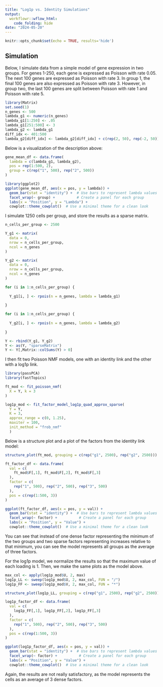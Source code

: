 ```yaml
---
title: "Log1p vs. Identity Simulations"
output:
  workflowr::wflow_html:
    code_folding: hide
date: "2024-05-20"
---
```


```r
knitr::opts_chunk$set(echo = TRUE, results='hide')
```

## Simulation

Below, I simulate data from a simple model of gene expression in two groups. For genes 1-250, each gene is expressed as Poisson with rate $0.05$. The next 100 genes are expressed as Poisson with rate $3$. In group 1, the final 100 genes are also expressed as Poisson with rate $3$. However, in group two, the last 100 genes are split between Poisson with rate $1$ and Poisson with rate $5$. 

```r
library(Matrix)
set.seed(1)
n_genes <- 500
lambda_g1 <- numeric(n_genes)
lambda_g1[1:250] <- .05
lambda_g1[251:500] <- 3
lambda_g2 <- lambda_g1
diff_idx <- 401:500
lambda_g2[diff_idx] <- lambda_g2[diff_idx] + c(rep(2, 50), rep(-2, 50))
```

Below is a visualization of the description above:

```r
gene_mean_df <- data.frame(
  lambda = c(lambda_g1, lambda_g2),
  pos = rep(1:500, 2),
  group = c(rep("1", 500), rep("2", 500))
)

library(ggplot2)
ggplot(gene_mean_df, aes(x = pos, y = lambda)) +
  geom_bar(stat = "identity") +  # Use bars to represent lambda values
  facet_wrap(~ group) +          # Create a panel for each group
  labs(x = "Position", y = "Lambda") +
  cowplot::theme_cowplot()  # Use a minimal theme for a clean look

```

I simulate $1250$ cells per group, and store the results as a sparse matrix.

```r
n_cells_per_group <- 2500

Y_g1 <- matrix(
  data = 0,
  nrow = n_cells_per_group,
  ncol = n_genes
)

Y_g2 <- matrix(
  data = 0,
  nrow = n_cells_per_group,
  ncol = n_genes
)

for (i in 1:n_cells_per_group) {
  
  Y_g1[i, ] <- rpois(n = n_genes, lambda = lambda_g1)
  
}

for (i in 1:n_cells_per_group) {
  
  Y_g2[i, ] <- rpois(n = n_genes, lambda = lambda_g2)
  
}

Y <- rbind(Y_g1, Y_g2)
Y <- as(Y, "sparseMatrix")
Y <- Y[,Matrix::colSums(Y) > 0]
```

I then fit two Poisson NMF models, one with an identity link and the other with a log1p link. 

```r
library(passPCA)
library(fastTopics)

ft_mod <- fit_poisson_nmf(
  X = Y, k = 3
)

log1p_mod <- fit_factor_model_log1p_quad_approx_sparse(
  Y = Y, 
  K = 3, 
  approx_range = c(0, 1.25),
  maxiter = 100,
  init_method = "frob_nmf"
  )
```

Below is a structure plot and a plot of the factors from the identity link model:

```r
structure_plot(ft_mod, grouping = c(rep("g1", 2500), rep("g2", 2500)))
```

```r
ft_factor_df <- data.frame(
  val = c(
    ft_mod$F[,1], ft_mod$F[,2], ft_mod$F[,3]
  ),
  factor = c(
    rep("1", 500), rep("2", 500), rep("3", 500)
  ),
  pos = c(rep(1:500, 3))
)

ggplot(ft_factor_df, aes(x = pos, y = val)) +
  geom_bar(stat = "identity") +  # Use bars to represent lambda values
  facet_wrap(~ factor) +          # Create a panel for each group
  labs(x = "Position", y = "Value") +
  cowplot::theme_cowplot()  # Use a minimal theme for a clean look
```

You can see that instead of one dense factor representing the minimum of the two groups and two sparse factors representing increases relative to that minimum, you can see the model represents all groups as the average of three factors. 

For the log1p model, we normalize the results so that the maximum value of each loading is 1. Then, we make the same plots as the model above.

```r
max_col <- apply(log1p_mod$U, 2, max)
log1p_LL <- sweep(log1p_mod$U, 2, max_col, FUN = "/")
log1p_FF <- sweep(log1p_mod$V, 2, max_col, FUN = "*")
```

```r
structure_plot(log1p_LL, grouping = c(rep("g1", 2500), rep("g2", 2500)))
```

```r
log1p_factor_df <- data.frame(
  val = c(
    log1p_FF[,1], log1p_FF[,2], log1p_FF[,3]
  ),
  factor = c(
    rep("1", 500), rep("2", 500), rep("3", 500)
  ),
  pos = c(rep(1:500, 3))
)

ggplot(log1p_factor_df, aes(x = pos, y = val)) +
  geom_bar(stat = "identity") +  # Use bars to represent lambda values
  facet_wrap(~ factor) +          # Create a panel for each group
  labs(x = "Position", y = "Value") +
  cowplot::theme_cowplot()  # Use a minimal theme for a clean look
```

Again, the results are not really satisfactory, as the model represents the cells as an average of 3 dense factors. 
